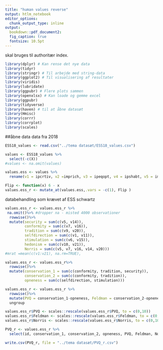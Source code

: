 ---
title: "human values reverse"
output: htlm_notebook
editor_options: 
  chunk_output_type: inline
output:   
  bookdown::pdf_document2:
  fig_caption: true
  fontsize: 10.5pt
---

skal bruges til authoritær index. 
```{r hente-pakker, message=FALSE, include=FALSE, echo=FALSE}
library(dplyr) # Kan rense det nye data
library(tidyr)
library(stringr) # Til arbejde med string-data
library(ggplot2) # Til visualisering af resultater
library(viridis)
library(lubridate)
library(ggpubr) # Flere plots sammen
library(openxlsx) # Kan loade og gemme excel
library(ggpubr)
library(tidyverse)
library(haven) # til at åbne datasæt 
library(Hmisc)
library(corrr)
library(corrplot)
library(scales)
```


##åbne data 
data fra 2018
```{r åben data, message=FALSE, include=F, echo=FALSE}
ESS18_values <- read.csv("../tema datasæt/ESS18_values.csv")
```

```{r}
values <- ESS18_values %>%
  select(-c(X))
#values <- na.omit(values)
```


```{r}
values.ess <- values %>%
  rename(v1 = ipcrtiv, v2 =imprich, v3 = ipeqopt, v4 = ipshabt, v5 = impsafe, v6 = impdiff, v7 = ipfrule, v8 = ipudrst, v9 = ipmodst, v10 = ipgdtim, v11 = impfree, v12 = iphlppl, v13 = ipsuces, v14 = ipstrgv, v15 = ipadvnt, v16 = ipbhprp, v17 = iprspot, v18 = iplylfr, v19 = impenv, v20 = imptrad, v21 = impfun)
```

```{r}
Flip <- function(x) 6 - x
values.ess_r <- mutate_at(values.ess,.vars = -c(1), Flip )

```


databehandling som krævet af ESS schwartz
```{r}
values.ess_r <- values.ess_r %>%
 na.omit()%>% #dropper na - misted 4000 observationer
  rowwise()%>%
  mutate(security = sum(c(v5, v14)), 
         conformity = sum(c(v7, v16)),
         tradition = sum(c(v9, v20)),
         selfdirection = sum(c(v1, v11)),
         stimulation = sum(c(v6, v15)),
         hedonism = sum(c(v10, v21)),
         Norris = sum(c(v5, v7, v16, v14, v20)))
#mrat =mean(c(v1:v21), na.rm=TRUE),
```


```{r}
values.ess_r <- values.ess_r%>%
  rowwise()%>%
  mutate(conservation_1 = sum(c(conformity, tradition, security)), 
         conservation_2 = sum(c(conformity, tradition)),
         opneness = sum(c(selfdirection, stimulation)))
```




```{r}
values.ess_r <- values.ess_r %>%
  rowwise()%>%
  mutate(PVQ = conservation_1-opneness, Feldman = conservation_2-opneness)%>%
  ungroup
```


```{r, message=FALSE, include=FALSE, echo=FALSE}
values.ess_r$PVQ <- scales::rescale(values.ess_r$PVQ, to = c(0,10))
values.ess_r$Feldman <- scales::rescale(values.ess_r$Feldman, to = c(0,10))
values.ess_r$Norris <- scales::rescale(values.ess_r$Norris, to = c(0,10))
```


```{r, message=FALSE, include=FALSE, echo=FALSE}
PVQ_r <- values.ess_r %>%
  select(id, conservation_1, conservation_2, opneness, PVQ, Feldman, Norris)
```

```{r}
write.csv(PVQ_r, file = "../tema datasæt/PVQ_r.csv")

```

